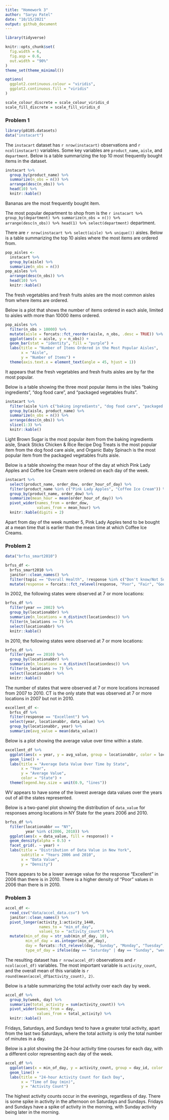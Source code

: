 ```yaml
---
title: "Homework 3"
author: "Saryu Patel"
date: "10/15/2021"
output: github_document
---
```


```r
library(tidyverse)

knitr::opts_chunk$set(
  fig.width = 6,
  fig.asp = 0.6,
  out.width = "90%"
)
theme_set(theme_minimal())

options(
  ggplot2.continuous.colour = "viridis",
  ggplot2.continuous.fill = "viridis"
)

scale_colour_discrete = scale_colour_viridis_d
scale_fill_discrete = scale_fill_viridis_d
```

### Problem 1

```r
library(p8105.datasets)
data("instacart")
```

The `instacart` dataset has `r nrow(instacart)` observations and `r ncol(instacart)` variables. Some key variables are `product_name`, `aisle`, and `department`. Below is a table summarizing the top 10 most frequently bought items in the dataset. 

```r
instacart %>% 
  group_by(product_name) %>% 
  summarize(n_obs = n()) %>% 
  arrange(desc(n_obs)) %>% 
  head(10) %>% 
  knitr::kable()
```

Bananas are the most frequently bought item.

The most popular department to shop from is the `r instacart %>% group_by(department) %>% summarize(n_obs = n()) %>% arrange(desc(n_obs)) %>% head(1) %>% select(department)` department.

There are `r nrow(instacart %>% select(aisle) %>% unique())` aisles. Below is a table summarizing the top 10 aisles where the most items are ordered from.

```r
pop_aisles <- 
  instacart %>% 
  group_by(aisle) %>% 
  summarize(n_obs = n()) 
pop_aisles %>% 
  arrange(desc(n_obs)) %>% 
  head(10) %>% 
  knitr::kable()
```

The fresh vegetables and fresh fruits aisles are the most common aisles from where items are ordered. 

Below is a plot that shows the number of items ordered in each aisle, limited to aisles with more than 10000 items ordered. 

```r
pop_aisles %>% 
  filter(n_obs > 10000) %>% 
  mutate(aisle = forcats::fct_reorder(aisle, n_obs, .desc = TRUE)) %>% 
  ggplot(aes(x = aisle, y = n_obs)) +
  geom_bar(stat = "identity", fill = "purple") +
  labs(title = "Number of Items Ordered in the Most Popular Aisles",
       x = "Aisle",
       y = "Number of Items") +
  theme(axis.text.x = element_text(angle = 45, hjust = 1))
```

It appears that the fresh vegetables and fresh fruits aisles are by far the most popular.

Below is a table showing the three most popular items in the isles "baking ingredients", "dog food care", and "packaged vegetables fruits".

```r
instacart %>% 
  filter(aisle %in% c("baking ingredients", "dog food care", "packaged vegetables fruits")) %>% 
  group_by(aisle, product_name) %>% 
  summarize(n_obs = n()) %>% 
  arrange(desc(n_obs)) %>% 
  slice(1:3) %>% 
  knitr::kable()
```

Light Brown Sugar is the most popular item from the baking ingredients aisle, Snack Sticks Chicken & Rice Recipe Dog Treats is the most popular item from the dog food care aisle, and Organic Baby Spinach is the most popular item from the packaged vegetables fruits aisle.

Below is a table showing the mean hour of the day at which Pink Lady Apples and Coffee Ice Cream were ordered on each day of the week.

```r
instacart %>% 
  select(product_name, order_dow, order_hour_of_day) %>% 
  filter(product_name %in% c("Pink Lady Apples", "Coffee Ice Cream")) %>% 
  group_by(product_name, order_dow) %>% 
  summarize(mean_hour = mean(order_hour_of_day)) %>% 
  pivot_wider(names_from = order_dow,
              values_from = mean_hour) %>% 
  knitr::kable(digits = 2)
```

Apart from day of the week number 5, Pink Lady Apples tend to be bought at a mean time that is earlier than the mean time at which Coffee Ice Creams.

### Problem 2

```r
data("brfss_smart2010")
```

```r
brfss_df <- 
  brfss_smart2010 %>% 
  janitor::clean_names() %>% 
  filter(topic == "Overall Health", !response %in% c("Don't know/Not Sure", "Refused")) %>% 
  mutate(response = forcats::fct_relevel(response, "Poor", "Fair", "Good", "Very good", "Excellent"))
```

In 2002, the following states were observed at 7 or more locations:

```r
brfss_df %>% 
  filter(year == 2002) %>% 
  group_by(locationabbr) %>% 
  summarize(n_locations = n_distinct(locationdesc)) %>% 
  filter(n_locations >= 7) %>% 
  select(locationabbr) %>% 
  knitr::kable()
```

In 2010, the following states were observed at 7 or more locations:

```r
brfss_df %>% 
  filter(year == 2010) %>% 
  group_by(locationabbr) %>% 
  summarize(n_locations = n_distinct(locationdesc)) %>% 
  filter(n_locations >= 7) %>% 
  select(locationabbr) %>% 
  knitr::kable()
```

The number of states that were observed at 7 or more locations increased from 2007 to 2010. CT is the only state that was observed at 7 or more locations in 2007 but not in 2010. 

```r
excellent_df <- 
  brfss_df %>% 
  filter(response == "Excellent") %>% 
  select(year, locationabbr, data_value) %>% 
  group_by(locationabbr, year) %>% 
  summarize(avg_value = mean(data_value))
```

Below is a plot showing the average value over time within a state.

```r
excellent_df %>% 
  ggplot(aes(x = year, y = avg_value, group = locationabbr, color = locationabbr)) +
  geom_line() +
  labs(title = "Average Data Value Over Time by State",
       x = "Year",
       y = "Average Value",
       color = "State") +
  theme(legend.key.size = unit(0.9, "lines"))
```

WV appears to have some of the lowest average data values over the years out of all the states represented.

Below is a two-panel plot showing the distribution of `data_value` for responses among locations in NY State for the years 2006 and 2010.

```r
brfss_df %>% 
  filter(locationabbr == "NY",
         year %in% c(2006, 2010)) %>% 
  ggplot(aes(x = data_value, fill = response)) +
  geom_density(alpha = 0.5) +
  facet_grid(. ~ year) +
  labs(title = "Distribution of Data Value in New York",
       subtitle = "Years 2006 and 2010",
       x = "Data Value",
       y = "Density")
```

There appears to be a lower average value for the response "Excellent" in 2006 than there is in 2010. There is a higher density of "Poor" values in 2006 than there is in 2010. 

### Problem 3

```r
accel_df <- 
  read_csv("data/accel_data.csv") %>% 
  janitor::clean_names() %>% 
  pivot_longer(activity_1:activity_1440, 
               names_to = "min_of_day",
               values_to = "activity_count") %>% 
  mutate(min_of_day = str_sub(min_of_day, 10),
         min_of_day = as.integer(min_of_day),
         day = forcats::fct_relevel(day, "Sunday", "Monday", "Tuesday", "Wednesday", "Thursday", "Friday", "Saturday"),
         type_of_day = ifelse(day == "Saturday" | day == "Sunday", "weekend", "weekday"))
```

The resulting dataset has `r nrow(accel_df)` observations and `r ncol(accel_df)` variables. The most important variable is `activity_count`, and the overall mean of this variable is `r round(mean(accel_df$activity_count), 2)`. 

Below is a table summarizing the total activity over each day by week. 

```r
accel_df %>% 
  group_by(week, day) %>% 
  summarize(total_activity = sum(activity_count)) %>% 
  pivot_wider(names_from = day,
              values_from = total_activity) %>% 
  knitr::kable()
```

Fridays, Saturdays, and Sundays tend to have a greater total activity, apart from the last two Saturdays, where the total activity is only the total number of minutes in a day. 

Below is a plot showing the 24-hour activity time courses for each day, with a different color representing each day of the week.

```r
accel_df %>% 
  ggplot(aes(x = min_of_day, y = activity_count, group = day_id, color = day)) +
  geom_line() +
  labs(title = "24-hour Activity Count for Each Day",
       x = "Time of Day (min)",
       y = "Activity Count")
```

The highest activity counts occur in the evenings, regardless of day. There is some spike in activity in the afternoon on Saturdays and Sundays. Fridays and Sundays have a spike of activity in the morning, with Sunday activity being later in the morning.